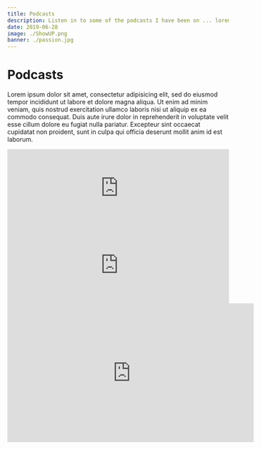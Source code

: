```yaml
---
title: Podcasts
description: Listen in to some of the podcasts I have been on ... lorem ipsum dolor sit amet, consectetur adipiscing elit.
date: 2019-06-28
image: ./ShowUP.png
banner: ./passion.jpg
---
```


# Podcasts

Lorem ipsum dolor sit amet, consectetur adipisicing elit, sed do eiusmod tempor incididunt ut labore et dolore magna aliqua. Ut enim ad minim veniam, quis nostrud exercitation ullamco laboris nisi ut aliquip ex ea commodo consequat. Duis aute irure dolor in reprehenderit in voluptate velit esse cillum dolore eu fugiat nulla pariatur. Excepteur sint occaecat cupidatat non proident, sunt in culpa qui officia deserunt mollit anim id est laborum.

<Row>
  <Col>
    <iframe allow="autoplay *; encrypted-media *; fullscreen *" frameborder="0" height="175" style="width:100%;max-width:660px;overflow:hidden;background:transparent;" sandbox="allow-forms allow-popups allow-same-origin allow-scripts allow-storage-access-by-user-activation allow-top-navigation-by-user-activation" src="https://embed.podcasts.apple.com/jo/podcast/maria-esterline-being-a-possibilitarian/id1532279519?i=1000511904186"></iframe>
  </Col> 
</Row>
<Row>
  <Col>
    <iframe allow="autoplay *; encrypted-media *; fullscreen *" frameborder="0" height="175" style="width:100%;max-width:660px;overflow:hidden;background:transparent;" sandbox="allow-forms allow-popups allow-same-origin allow-scripts allow-storage-access-by-user-activation allow-top-navigation-by-user-activation" src="https://embed.podcasts.apple.com/us/podcast/magic-mints-with-maria-esterline/id1055205344?i=1000419794079"></iframe>
  </Col>
</Row>
<Row>
  <Col>
    <iframe width="560" height="315" src="https://www.youtube.com/embed/Skfl309hhxE" title="YouTube video player" frameborder="0" allow="accelerometer; autoplay; clipboard-write; encrypted-media; gyroscope; picture-in-picture" allowfullscreen></iframe>
  </Col>
</Row>